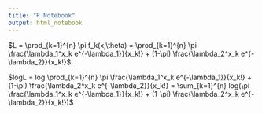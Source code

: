 ```yaml
---
title: "R Notebook"
output: html_notebook
---
```


$L = \prod_{k=1}^{n} \pi f_k(x;\theta) = \prod_{k=1}^{n} \pi \frac{\lambda_1^x_k e^{-\lambda_1}}{x_k!} + (1-\pi) \frac{\lambda_2^x_k e^{-\lambda_2}}{x_k!}$



$logL = log \prod_{k=1}^{n} \pi \frac{\lambda_1^x_k e^{-\lambda_1}}{x_k!} + (1-\pi) \frac{\lambda_2^x_k e^{-\lambda_2}}{x_k!} = \sum_{k=1}^{n} log(\pi \frac{\lambda_1^x_k e^{-\lambda_1}}{x_k!} + (1-\pi) \frac{\lambda_2^x_k e^{-\lambda_2}}{x_k!})$
